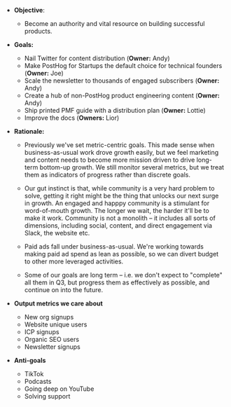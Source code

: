 * **Objective**:
    * Become an authority and vital resource on building successful products.

* **Goals:**
    * Nail Twitter for content distribution (**Owner:** Andy)
    * Make PostHog for Startups the default choice for technical founders (**Owner:** Joe)
    * Scale the newsletter to thousands of engaged subscribers (**Owner:** Andy)
    * Create a hub of non-PostHog product engineering content (**Owner:** Andy)
    * Ship printed PMF guide with a distribution plan (**Owner:** Lottie)
    * Improve the docs (**Owners:** Lior)

* **Rationale:**
    * Previously we've set metric-centric goals. This made sense when business-as-usual work drove growth easily, but we feel marketing and content needs to become more mission driven to drive long-term bottom-up growth. We still monitor several metrics, but we treat them as indicators of progress rather than discrete goals.

    * Our gut instinct is that, while community is a very hard problem to solve, getting it right might be the thing that unlocks our next surge in growth. An engaged and happpy community is a stimulant for word-of-mouth growth. The longer we wait, the harder it'll be to make it work. Community is not a monolith – it includes all sorts of dimensions, including social, content, and direct engagement via Slack, the website etc.

    * Paid ads fall under business-as-usual. We're working towards making paid ad spend as lean as possible, so we can divert budget to other more leveraged activities.

    * Some of our goals are long term – i.e. we don't expect to "complete" all them in Q3, but progress them as effectively as possible, and continue on into the future.

* **Output metrics we care about**
    * New org signups
    * Website unique users
    * ICP signups
    * Organic SEO users
    * Newsletter signups 

* **Anti-goals** 
    * TikTok
    * Podcasts
    * Going deep on YouTube
    * Solving support
